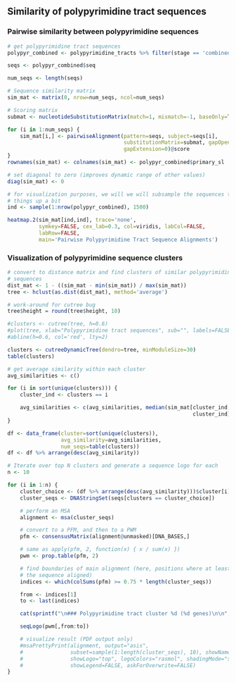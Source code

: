 ## Similarity of polypyrimidine tract sequences

### Pairwise similarity between polypyrimidine sequences

```r
# get polypyrimidine tract sequences
polypyr_combined <- polypyrimidine_tracts %>% filter(stage == 'combined')

seqs <- polypyr_combined$seq

num_seqs <- length(seqs)

# Sequence similarity matrix
sim_mat <- matrix(0, nrow=num_seqs, ncol=num_seqs)

# Scoring matrix
submat <- nucleotideSubstitutionMatrix(match=1, mismatch=-1, baseOnly=TRUE)

for (i in 1:num_seqs) {
    sim_mat[i,] <- pairwiseAlignment(pattern=seqs, subject=seqs[i],
                                     substitutionMatrix=submat, gapOpening=0,
                                     gapExtension=0)@score
}
rownames(sim_mat) <- colnames(sim_mat) <- polypyr_combined$primary_sl

# set diagonal to zero (improves dynamic range of other values)
diag(sim_mat) <- 0

# for visualization purposes, we will we will subsample the sequences to speed
# things up a bit
ind <- sample(1:nrow(polypyr_combined), 1500)

heatmap.2(sim_mat[ind,ind], trace='none', 
          symkey=FALSE, cex_lab=0.3, col=viridis, labCol=FALSE,
          labRow=FALSE,
          main='Pairwise Polypyrimidine Tract Sequence Alignments')
```

### Visualization of polypyrimidine sequence clusters

```r
# convert to distance matrix and find clusters of similar polypyrimidine tract
# sequences 
dist_mat <- 1 - ((sim_mat - min(sim_mat)) / max(sim_mat))
tree <- hclust(as.dist(dist_mat), method='average')

# work-around for cutree bug
tree$height = round(tree$height, 10)

#clusters <- cutree(tree, h=0.6)
#plot(tree, xlab="Polypyrimidine tract sequences", sub="", labels=FALSE)
#abline(h=0.6, col='red', lty=2)

clusters <- cutreeDynamicTree(dendro=tree, minModuleSize=30)
table(clusters)

# get average similarity within each cluster
avg_similarities <- c()

for (i in sort(unique(clusters))) {
    cluster_ind <- clusters == i

    avg_similarities <- c(avg_similarities, median(sim_mat[cluster_ind,
                                                           cluster_ind]))
}

df <- data_frame(cluster=sort(unique(clusters)), 
                 avg_similarity=avg_similarities,
                 num_seqs=table(clusters))
df <- df %>% arrange(desc(avg_similarity))
```

```r
# Iterate over top N clusters and generate a sequence logo for each
n <- 10

for (i in 1:n) {
    cluster_choice <- (df %>% arrange(desc(avg_similarity)))$cluster[i]
    cluster_seqs <- DNAStringSet(seqs[clusters == cluster_choice])

    # perform an MSA
    alignment <- msa(cluster_seqs)

    # convert to a PFM, and then to a PWM
    pfm <- consensusMatrix(alignment@unmasked)[DNA_BASES,]

    # same as apply(pfm, 2, function(x) { x / sum(x) })
    pwm <- prop.table(pfm, 2)

    # find boundaries of main alignment (here, positions where at least 75% of
    # the sequence aligned)
    indices <- which(colSums(pfm) >= 0.75 * length(cluster_seqs))

    from <- indices[1]
    to <- last(indices)

    cat(sprintf("\n### Polypyrimidine tract cluster %d (%d genes)\n\n", i, df$num_seqs[i]))

    seqLogo(pwm[,from:to])

    # visualize result (PDF output only)
    #msaPrettyPrint(alignment, output="asis", 
    #               subset=sample(1:length(cluster_seqs), 10), showNames="none",
    #               showLogo="top", logoColors="rasmol", shadingMode="similar",
    #               showLegend=FALSE, askForOverwrite=FALSE)
}
```
